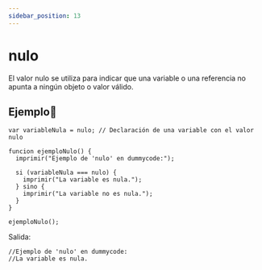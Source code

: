 ```yaml
---
sidebar_position: 13
---
```



# nulo
El valor nulo se utiliza para indicar que una variable o una referencia no apunta a ningún objeto o valor válido. 

## Ejemplo📝

```dummy
var variableNula = nulo; // Declaración de una variable con el valor nulo

funcion ejemploNulo() {
  imprimir("Ejemplo de 'nulo' en dummycode:");

  si (variableNula === nulo) {
    imprimir("La variable es nula.");
  } sino {
    imprimir("La variable no es nula.");
  }
}

ejemploNulo();

```
Salida:

```dummy
//Ejemplo de 'nulo' en dummycode:
//La variable es nula.
```